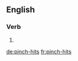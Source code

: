 ==English==

===Verb===
{{head|en|verb form}}

# {{en-third-person singular of|pinch-hit}}

[[de:pinch-hits]]
[[fr:pinch-hits]]